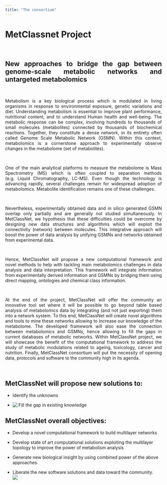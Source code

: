 ---
title: "The consortium"
---
<h1 id="MCNproject" style="text-align: justify">MetClassnet Project</h1>
<br>
<h2 id="MCNproject" style="text-align: justify">New approaches to bridge the gap between genome-scale metabolic networks and untargeted metabolomics</h2>
<br>
<p style="text-align: justify"> Metabolism is a key biological process which is modulated in living organisms in response to environmental exposure, genetic variations and diet. Understanding metabolism is essential to improve plant performance, nutritional content, and to understand Human health and well-being. The metabolic response can be complex, involving hundreds to thousands of small molecules (metabolites) connected by thousands of biochemical reactions. Together, they constitute a dense network, in its entirety often called Genome Scale Metabolic Network (GSMN). Within this context, metabolomics is a cornerstone approach to experimentally observe changes in the metabolome (set of metabolites). </p> <br> 

<p style="text-align: justify">One of the main analytical platforms to measure the metabolome is Mass Spectrometry (MS) which is often coupled to separation methods (e.g. Liquid Chromatography, LC-MS). Even though the technology is advancing rapidly, several challenges remain for widespread adoption of metabolomics. Metabolite identification remains one of these challenges. </p> <br>  

<p style="text-align: justify">Nevertheless, experimentally obtained data and in silico generated GSMN overlap only partially and are generally not studied simultaneously. In MetClassNet, we hypothesis that these difficulties could be overcome by designing new data structures and algorithms which will exploit the connectivity (network) between molecules. This integrative approach will boost the power of data analysis by unifying GSMNs and networks obtained from experimental data.  </p> <br> 

<p style="text-align: justify">Hence, MetClassNet will propose a new computational framework and novel methods to help with tackling main metabolomics challenges in data analysis and data interpretation. This framework will integrate information from experimentally derived information and GSMNs by bridging them using direct mapping, ontologies and chemical class information. </p> <br> 

<p style="text-align: justify">At the end of the project, MetClassNet will offer the community an innovative tool set where it will be possible to go beyond table based analysis of metabolomics data by integrating (and not just exporting) them into a network system. To this end, MetClassNet will create novel algorithms and tools to mine these networks allowing to increase our knowledge of the metabolome. The developed framework will also ease the connection between metabolomics and GSMNs, hence allowing to fill the gaps in current databases of metabolic networks. Within MetClassNet project, we will showcase the benefit of the computational framework to address the study of metabolic modulations related to ageing, toxicology, cancer and nutrition. Finally, MetClassNet consortium will put the necessity of opening data, protocols and software to the community high in its agenda.  </p> <br> 


<h2 id="MCNproject" style="text-align: justify">MetClassNet will propose new solutions to:</h2>

* Identify the unknowns

* Fill the gap in existing knowledge
<img align="left" src="images/FigureMetClassNetProject8.png">
<br>

<h2 id="MCNproject" style="text-align: justify">MetClassNet overall objectives:</h2>

* Develop a novel computational framework to build multilayer networks

* Develop state of art computational solutions exploiting the multilayer topology to
improve the power of metabolism analysis

* Generate new biological insight by using combined power of the above approaches.

* Liberate the new software solutions and data toward the community.
<br>
<img align="left" src="images/FigureMetClassNetProject7.jpg">


